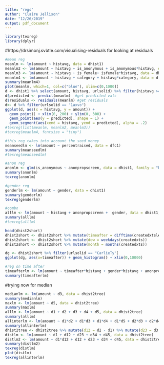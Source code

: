 ```yaml
---
title: "regs"
author: "Claire Jellison"
date: "12/26/2019"
output: pdf_document
---
```


```r
library(texreg)
library(dplyr)
```

#https://drsimonj.svbtle.com/visualising-residuals for looking at residuals
```r
#mean reg
meanlm <- lm(amount ~ histavg, data = dhist1)
meanlm2 <- lm(amount ~ histavg + is_anonymous + is_anonymous*histavg, data = dhist1)
meanlm3 <- lm(amount ~ histavg + is_female+ isfemale*histavg, data = dhist1)
meanlm4 <- lm(amount ~ histavg + category + histavg*category, data = dfc1)
summary(meanlm4)
plot(meanlm, which=1, col=c("blue"), xlim=c(0,1000))
d <- dhist1 %>% select(amount, histavg, urlsolid) %>% filter(histavg >= 0) #exclude those with no aggregate anchor
d$predicted <- predict(meanlm)  #get predicted vals
d$residuals <- residuals(meanlm) #get residuals
d<- d %>% filter(urlsolid == "1axvo")
ggplot(d, aes(x = histavg, y = amount)) +  
  geom_point() + xlim(0, 200) + ylim(0, 300) + 
  geom_point(aes(y = predicted), shape = 1) + 
  geom_segment(aes(xend = histavg, yend = predicted), alpha = .2) 
#texreg(list(meanlm, meanlm2, meanlm3))
#texreg(meanlm4, fontsize = "tiny")
```

```r
#this reg takes into account the seed money 
meanseedlm <- lm(amount ~ percentraised, data = dfc1)
summary(meanseedlm)
#texreg(meanseedlm)
```


```r
#anon reg
anonlm <- glm(is_anonymous ~ anonpropscreen, data = dhist1, family = "binomial")
summary(anonlm)
texreg(anonlm)
```

```r
#gender reg 
genderlm <- lm(amount ~ gender, data = dhist1)
summary(genderlm)
texreg(genderlm)
```

```r
#combo 
alllm <- lm(amount ~ histavg + anonpropscreen +  gender, data = dhist1, family = "binomial")
summary(alllm)
#texreg(alllm)
```



```r
head(dhist2short)
dhist2short <- dhist2short %>% mutate(timeafter = difftime(createdxtslead, createdxts, units = "secs"))
dhist2short <- dhist2short %>% mutate(dow = weekdays(createdxts))
dhist2short <- dhist2short %>% mutate(month = months(createdxts))

dg <- dhist2short %>% filter(urlsolid == "CarlieTy")	
ggplot(dg, aes(x=timeafter)) + geom_histogram() + xlim(0,10000)
```

```r
#reg on time after
timeafterlm <- lm(amount ~ timeafter*histavg + gender*histavg + anonpropscreen*histavg + dow + month, data = dhist2short)
summary(timeafterlm)
```

#trying now for median 


```r
medianlm <- lm(amount ~ d3, data = dhist2tree)
summary(medianlm)
maxlm <- lm(amount ~ d5, data = dhist2tree)
summary(maxlm)
alllm <- lm(amount ~ d1 + d2 + d3 + d4 + d5, data = dhist2tree)
summary(alllm)
allinterlm <- lm(amount ~ d1*d2 + d1*d3 + d1*d4 + d1*d5 + d2*d3 + d2*d4 + d2*d5 + d3*d4 + d3*d5 + d4*d5, data = dhist2tree)
summary(allinterlm)
dhist2tree <- dhist2tree %>% mutate(d12 = d2 - d1) %>% mutate(d23 = d3 - d2) %>% mutate(d34 = d4 - d3) %>% mutate(d45 = d5 -d4)
distlm <- lm(amount ~ d1 + d12 + d23 + d34 + d45, data = dhist2tree)
distlm2 <- lm(amount ~ d1*d12 + d12 + d23 + d34 + d45, data = dhist2tree)
summary(distlm2)
texreg(distlm)
plot(distlm)
texreg(allinterlm)
```

